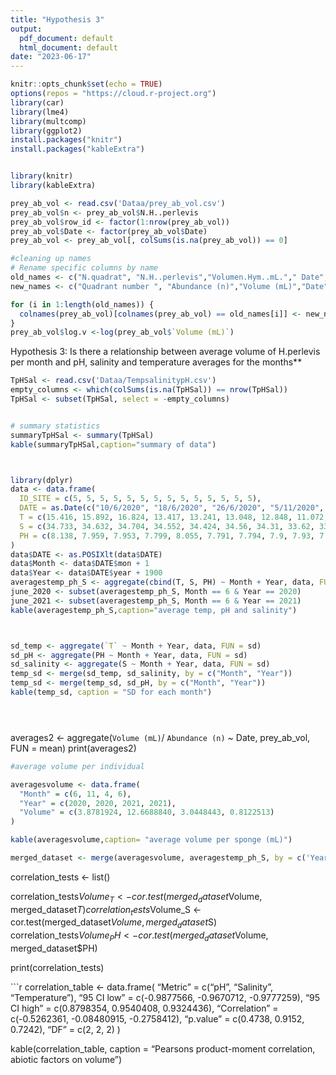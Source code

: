 ```yaml
---
title: "Hypothesis 3"
output:
  pdf_document: default
  html_document: default
date: "2023-06-17"
---
```


```r
knitr::opts_chunk$set(echo = TRUE)
options(repos = "https://cloud.r-project.org")
library(car)
library(lme4)
library(multcomp)
library(ggplot2)
install.packages("knitr")
install.packages("kableExtra")


library(knitr)
library(kableExtra)
```

```r
prey_ab_vol <- read.csv('Dataa/prey_ab_vol.csv')
prey_ab_vol$n <- prey_ab_vol$N.H..perlevis
prey_ab_vol$row_id <- factor(1:nrow(prey_ab_vol))
prey_ab_vol$Date <- factor(prey_ab_vol$Date)
prey_ab_vol <- prey_ab_vol[, colSums(is.na(prey_ab_vol)) == 0]

#cleaning up names 
# Rename specific columns by name
old_names <- c("N.quadrat", "N.H..perlevis","Volumen.Hym..mL."," Date","row_id")  # Example: column names to be renamed
new_names <- c("Quadrant number ", "Abundance (n)","Volume (mL)","Date","row_id")  # Example: new names for the columns

for (i in 1:length(old_names)) {
  colnames(prey_ab_vol)[colnames(prey_ab_vol) == old_names[i]] <- new_names[i]
}
prey_ab_vol$log.v <-log(prey_ab_vol$`Volume (mL)`)
```
Hypothesis 3: Is there a relationship between average volume of H.perlevis per month and pH, salinity and temperature averages for the months**</div></font>
  
```r
TpHSal <- read.csv('Dataa/TempsalinitypH.csv')
empty_columns <- which(colSums(is.na(TpHSal)) == nrow(TpHSal))
TpHSal <- subset(TpHSal, select = -empty_columns)


# summary statistics 
summaryTpHSal <- summary(TpHSal)
kable(summaryTpHSal,caption="summary of data")



library(dplyr)
data <- data.frame(
  ID_SITE = c(5, 5, 5, 5, 5, 5, 5, 5, 5, 5, 5, 5, 5, 5),
  DATE = as.Date(c("10/6/2020", "18/6/2020", "26/6/2020", "5/11/2020", "12/11/2020", "20/11/2020", "27/11/2020", "3/4/2021", "8/4/2021", "16/4/2021", "7/6/2021", "15/6/2021", "21/6/2021", "29/6/2021"), format = "%d/%m/%Y"),
  T = c(15.416, 15.892, 16.824, 13.417, 13.241, 13.048, 12.848, 11.072, 11.23, 10.971, 15.061, 16.295, 15.688, 15.399),
  S = c(34.733, 34.632, 34.704, 34.552, 34.424, 34.56, 34.31, 33.62, 33.8, 34.156, 34.626, 34.762, 34.865, 35.014),
  PH = c(8.138, 7.959, 7.953, 7.799, 8.055, 7.791, 7.794, 7.9, 7.93, 7.91, 7.94, 7.91, 7.93, 7.88)
)
data$DATE <- as.POSIXlt(data$DATE)
data$Month <- data$DATE$mon + 1
data$Year <- data$DATE$year + 1900
averagestemp_ph_S <- aggregate(cbind(T, S, PH) ~ Month + Year, data, FUN = mean)
june_2020 <- subset(averagestemp_ph_S, Month == 6 & Year == 2020)
june_2021 <- subset(averagestemp_ph_S, Month == 6 & Year == 2021)
kable(averagestemp_ph_S,caption="average temp, pH and salinity")



sd_temp <- aggregate(`T` ~ Month + Year, data, FUN = sd)
sd_pH <- aggregate(PH ~ Month + Year, data, FUN = sd)
sd_salinity <- aggregate(S ~ Month + Year, data, FUN = sd)
temp_sd <- merge(sd_temp, sd_salinity, by = c("Month", "Year"))
temp_sd <- merge(temp_sd, sd_pH, by = c("Month", "Year"))
kable(temp_sd, caption = "SD for each month")





```
averages2 <- aggregate(`Volume (mL)`/ `Abundance (n)` ~ Date, prey_ab_vol, FUN = mean)
print(averages2)

```r

#average volume per individual 

averagesvolume <- data.frame(
  "Month" = c(6, 11, 4, 6),
  "Year" = c(2020, 2020, 2021, 2021),
  "Volume" = c(3.8781924, 12.6688840, 3.0448443, 0.8122513)
)

kable(averagesvolume,caption= "average volume per sponge (mL)")

merged_dataset <- merge(averagesvolume, averagestemp_ph_S, by = c('Year', 'Month'))


````
correlation_tests <- list()

correlation_tests$Volume_T <- cor.test(merged_dataset$Volume, merged_dataset$T)
correlation_tests$Volume_S <- cor.test(merged_dataset$Volume, merged_dataset$S)
correlation_tests$Volume_PH <- cor.test(merged_dataset$Volume, merged_dataset$PH)

print(correlation_tests)

```r
correlation_table <- data.frame(
  "Metric" = c("pH", "Salinity", "Temperature"),
  "95 CI low" = c(-0.9877566, -0.9670712, -0.9777259),
  "95 CI high" = c(0.8798354, 0.9540408, 0.9324436),
  "Correlation" = c(-0.5262361, -0.08480915, -0.2758412),
  "p.value" = c(0.4738, 0.9152, 0.7242),
  "DF" = c(2, 2, 2)
)

kable(correlation_table, caption = "Pearsons product-moment correlation, abiotic factors on volume")



